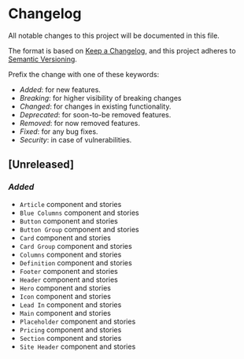 # Changelog

All notable changes to this project will be documented in this file.

The format is based on [Keep a Changelog](https://keepachangelog.com/en/1.0.0/),
and this project adheres to [Semantic Versioning](https://semver.org/spec/v2.0.0.html).

Prefix the change with one of these keywords:

- _Added_: for new features.
- _Breaking_: for higher visibility of breaking changes
- _Changed_: for changes in existing functionality.
- _Deprecated_: for soon-to-be removed features.
- _Removed_: for now removed features.
- _Fixed_: for any bug fixes.
- _Security_: in case of vulnerabilities.

## [Unreleased]

### _Added_

- `Article` component and stories
- `Blue Columns` component and stories
- `Button` component and stories
- `Button Group` component and stories
- `Card` component and stories
- `Card Group` component and stories
- `Columns` component and stories
- `Definition` component and stories
- `Footer` component and stories
- `Header` component and stories
- `Hero` component and stories
- `Icon` component and stories
- `Lead In` component and stories
- `Main` component and stories
- `Placeholder` component and stories
- `Pricing` component and stories
- `Section` component and stories
- `Site Header` component and stories

